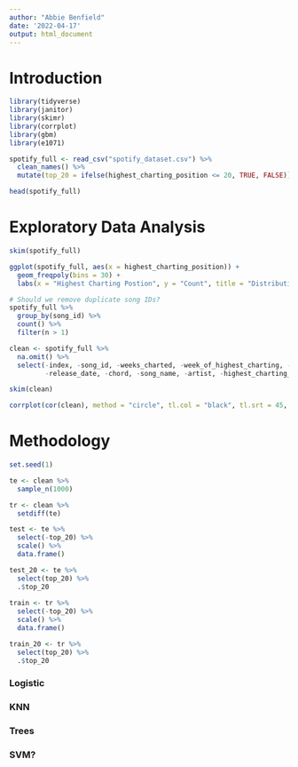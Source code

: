 ```yaml
---
author: "Abbie Benfield"
date: '2022-04-17'
output: html_document
---
```


# Introduction

```r
library(tidyverse)
library(janitor)
library(skimr)
library(corrplot)
library(gbm)
library(e1071)

spotify_full <- read_csv("spotify_dataset.csv") %>%
  clean_names() %>%
  mutate(top_20 = ifelse(highest_charting_position <= 20, TRUE, FALSE))

head(spotify_full)
```

# Exploratory Data Analysis

```r
skim(spotify_full)
```

```r
ggplot(spotify_full, aes(x = highest_charting_position)) +
  geom_freqpoly(bins = 30) +
  labs(x = "Highest Charting Postion", y = "Count", title = "Distribution of Highest Charting Position")
```

```r
# Should we remove duplicate song IDs?
spotify_full %>%
  group_by(song_id) %>%
  count() %>%
  filter(n > 1)
```


```r
clean <- spotify_full %>%
  na.omit() %>%
  select(-index, -song_id, -weeks_charted, -week_of_highest_charting, -genre, 
         -release_date, -chord, -song_name, -artist, -highest_charting_position)

skim(clean)
```


```r
corrplot(cor(clean), method = "circle", tl.col = "black", tl.srt = 45, type = "upper")
```


# Methodology

```r
set.seed(1)

te <- clean %>% 
  sample_n(1000)

tr <- clean %>% 
  setdiff(te)

test <- te %>% 
  select(-top_20) %>% 
  scale() %>% 
  data.frame()

test_20 <- te %>% 
  select(top_20) %>% 
  .$top_20
  
train <- tr %>% 
  select(-top_20) %>% 
  scale() %>% 
  data.frame()

train_20 <- tr %>% 
  select(top_20) %>% 
  .$top_20


```

### Logistic

### KNN

### Trees

### SVM?

